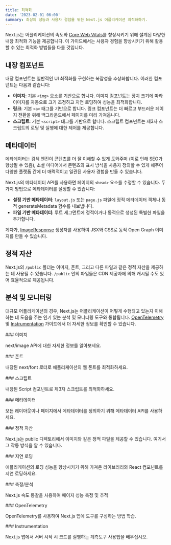 ```yaml
---
title: 최적화
date: '2023-02-01 06:00'
summary: 최상의 성능과 사용자 경험을 위한 Next.js 어플리케이션 최적화하기.
---
```



Next.js는 어플리케이션의 속도와 [Core Web Vitals](https://web.dev/vitals/)를 향상시키기 위해 설계된 다양한 내장 최적화 기능을 제공합니다. 이 가이드에서는 사용자 경험을 향상시키기 위해 활용할 수 있는 최적화 방법들을 다룰 것입니다.

## 내장 컴포넌트

내장 컴포넌트는 일반적인 UI 최적화를 구현하는 복잡성을 추상화합니다. 이러한 컴포넌트는 다음과 같습니다:

- **이미지**: 기본 `<img>` 요소를 기반으로 합니다. 이미지 컴포넌트는 장치 크기에 따라 이미지를 자동으로 크기 조정하고 지연 로딩하여 성능을 최적화합니다.
- **링크**: 기본 `<a>` 태그를 기반으로 합니다. 링크 컴포넌트는 더 빠르고 부드러운 페이지 전환을 위해 백그라운드에서 페이지를 미리 가져옵니다.
- **스크립트**: 기본 `<script>` 태그를 기반으로 합니다. 스크립트 컴포넌트는 제3자 스크립트의 로딩 및 실행에 대한 제어를 제공합니다.

## 메타데이터

메타데이터는 검색 엔진이 콘텐츠를 더 잘 이해할 수 있게 도와주며 (이로 인해 SEO가 향상될 수 있음), 소셜 미디어에서 콘텐츠의 표시 방식을 사용자 정의할 수 있게 해주어 다양한 플랫폼 간에 더 매력적이고 일관된 사용자 경험을 만들 수 있습니다.

Next.js의 메타데이터 API를 사용하면 페이지의 `<head>` 요소를 수정할 수 있습니다. 두 가지 방법으로 메타데이터를 설정할 수 있습니다:

- **설정 기반 메타데이터**: `layout.js` 또는 `page.js` 파일에 정적 메타데이터 객체나 동적 generateMetadata 함수를 내보냅니다.
- **파일 기반 메타데이터**: 루트 세그먼트에 정적이거나 동적으로 생성된 특별한 파일을 추가합니다.

게다가, [ImageResponse](https://nextjs.org/docs/app/api-reference/functions/image-response) 생성자를 사용하여 JSX와 CSS로 동적 Open Graph 이미지를 만들 수 있습니다.

## 정적 자산

Next.js의 `/public` 폴더는 이미지, 폰트, 그리고 다른 파일과 같은 정적 자산을 제공하는 데 사용될 수 있습니다. `/public` 안의 파일들은 CDN 제공자에 의해 캐시될 수도 있어 효율적으로 제공됩니다.

## 분석 및 모니터링

대규모 어플리케이션의 경우, Next.js는 어플리케이션이 어떻게 수행되고 있는지 이해하는 데 도움을 주는 인기 있는 분석 및 모니터링 도구와 통합됩니다. [OpenTelemetry](/docs/nextjs//optimizing/open-telemetry) 및 [Instrumentation](/docs/nextjs/optimizing/instrumentation) 가이드에서 더 자세한 정보를 확인할 수 있습니다.



<div className="grid grid-cols-1 sm:grid-cols-2 gap-4">

<Card href="/docs/nextjs/optimizing/images">
### 이미지

next/image API에 대한 자세한 정보를 알아보세요.
</Card>

<Card href="/docs/nextjs/optimizing/fonts">
### 폰트

내장된 next/font 로더로 애플리케이션의 웹 폰트를 최적화하세요.
</Card>

<Card href="/docs/nextjs/optimizing/scripts">
### 스크립트

내장된 Script 컴포넌트로 제3자 스크립트를 최적화하세요.
</Card>

<Card href="/docs/nextjs/optimizing/metadata">
### 메타데이터

모든 레이아웃이나 페이지에서 메타데이터를 정의하기 위해 메타데이터 API를 사용하세요.
</Card>

<Card href="/docs/nextjs/optimizing/static-assets">
### 정적 자산

Next.js는 public 디렉토리에서 이미지와 같은 정적 파일을 제공할 수 있습니다. 여기서 그 작동 방식을 알 수 있습니다.
</Card>

<Card href="/docs/nextjs/optimizing/lazy-loading">
### 지연 로딩

애플리케이션의 로딩 성능을 향상시키기 위해 가져온 라이브러리와 React 컴포넌트를 지연 로딩하세요.
</Card>

<Card href="/docs/nextjs/optimizing/analytics">
### 측정/분석

Next.js 속도 통찰을 사용하여 페이지 성능 측정 및 추적
</Card>

<Card href="/docs/nextjs/optimizing/open-telemetry">
### OpenTelemetry

OpenTelemetry를 사용하여 Next.js 앱에 도구를 구성하는 방법 학습.
</Card>

<Card href="/docs/nextjs/optimizing/instrumentation">
### Instrumentation

Next.js 앱에서 서버 시작 시 코드를 실행하는 계측도구 사용법을 배우십시오.
</Card>

</div>